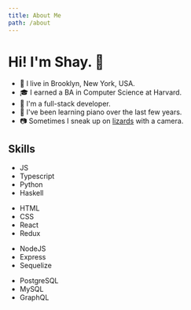 ```yaml
---
title: About Me
path: /about
---
```


# Hi! I'm Shay. 👋

<BigmojiList>

- 🌇 I live in Brooklyn, New York, USA.
- 🎓 I earned a BA in Computer Science at Harvard.
- 🥞 I'm a full-stack developer.
- 🎹 I've been learning piano over the last few years.
- 📷 Sometimes I sneak up on <a href="https://www.instagram.com/p/BhQUSfhhjdM/">lizards</a> with a camera.

</BigmojiList>

## Skills

<SkillList style="border-color: #d80893">

- JS
- Typescript
- Python
- Haskell

</SkillList>

<SkillList style="border-color: #8400ab">

- HTML
- CSS
- React
- Redux

</SkillList>

<SkillList style="border-color: #005ac7">

- NodeJS
- Express
- Sequelize

</SkillList>

<SkillList style="border-color: #00a01b">

- PostgreSQL
- MySQL
- GraphQL

</SkillList>
